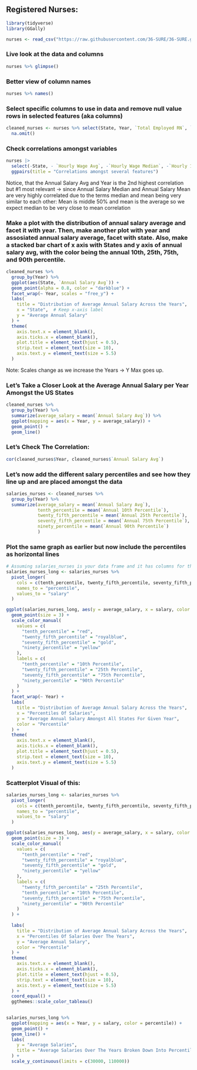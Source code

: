 ## Registered Nurses:

```r
library(tidyverse)
library(GGally)
```

```r
nurses <- read_csv("https://raw.githubusercontent.com/36-SURE/36-SURE.github.io/main/data/nurses.csv")
```

### Live look at the data and columns

```r
nurses %>% glimpse()
```

### Better view of column names

```r
nurses %>% names()
```

### Select specific columns to use in data and remove null value rows in selected features (aka columns)

```r
cleaned_nurses <- nurses %>% select(State, Year, `Total Employed RN`, `Annual Salary Avg`, `Annual 10th Percentile`: `Annual 90th Percentile`) %>%
  na.omit()
```

### Check correlations amongst variables
```r
nurses |> 
  select(-State, - `Hourly Wage Avg`, -`Hourly Wage Median`, -`Hourly 10th Percentile`: -`Yearly Total Employed (State)_Aggregate`) %>%
  ggpairs(title = "Correlations amongst several features")
```
Notice, that the Annual Salary Avg and Year is the 2nd highest correlation but #1 most relevant -> since Annual Salary Median and Annual Salary Mean are very highly correlated due to the terms median and mean being very similar to each other: Mean is middle 50% and mean is the average so we expect median to be very close to mean correlation

### Make a plot with the distribution of annual salary average and facet it with year. Then, make another plot with year and assosiated annual salary average, facet with state. Also, make a stacked bar chart of x axis with States and y axis of annual salary avg, with the color being the annual 10th, 25th, 75th, and 90th percentile.

```r
cleaned_nurses %>%
  group_by(Year) %>%
  ggplot(aes(State, `Annual Salary Avg`)) +
  geom_point(alpha = 0.8, color = "darkblue") +
  facet_wrap(~ Year, scales = "free_y") +
  labs(
    title = "Distribution of Average Annual Salary Across the Years",
    x = "State",  # Keep x-axis label
    y = "Average Annual Salary"
  ) +
  theme(
    axis.text.x = element_blank(),
    axis.ticks.x = element_blank(),
    plot.title = element_text(hjust = 0.5),
    strip.text = element_text(size = 10),
    axis.text.y = element_text(size = 5.5)
  )

```
Note: Scales change as we increase the Years -> Y Max goes up. 


### Let's Take a Closer Look at the Average Annual Salary per Year Amongst the US States 

```r
cleaned_nurses %>%
  group_by(Year) %>%
  summarize(average_salary = mean(`Annual Salary Avg`)) %>%
  ggplot(mapping = aes(x = Year, y = average_salary)) +
  geom_point() +
  geom_line()
```
### Let's Check The Correlation:
```r
cor(cleaned_nurses$Year, cleaned_nurses$`Annual Salary Avg`)
```


### Let's now add the different salary percentiles and see how they line up and are placed amongst the data
```r
salaries_nurses <- cleaned_nurses %>%
  group_by(Year) %>%
  summarize(average_salary = mean(`Annual Salary Avg`), 
            tenth_percentile = mean(`Annual 10th Percentile`),
            twenty_fifth_percentile = mean(`Annual 25th Percentile`),
            seventy_fifth_percentile = mean(`Annual 75th Percentile`),
            ninety_percentile = mean(`Annual 90th Percentile`)
            )
```

### Plot the same graph as earlier but now include the percentiles as horizontal lines

```r

# Assuming salaries_nurses is your data frame and it has columns for the different percentiles
salaries_nurses_long <- salaries_nurses %>%
  pivot_longer(
    cols = c(tenth_percentile, twenty_fifth_percentile, seventy_fifth_percentile, ninety_percentile),
    names_to = "percentile",
    values_to = "salary"
  )

ggplot(salaries_nurses_long, aes(y = average_salary, x = salary, color = percentile)) +
  geom_point(size = 3) +
  scale_color_manual(
    values = c(
      "tenth_percentile" = "red",
      "twenty_fifth_percentile" = "royalblue",
      "seventy_fifth_percentile" = "gold",
      "ninety_percentile" = "yellow"
    ),
    labels = c(
      "tenth_percentile" = "10th Percentile",
      "twenty_fifth_percentile" = "25th Percentile",
      "seventy_fifth_percentile" = "75th Percentile",
      "ninety_percentile" = "90th Percentile"
    )
  ) +
  facet_wrap(~ Year) +
  labs(
    title = "Distribution of Average Annual Salary Across the Years",
    x = "Percentiles Of Salaries",
    y = "Average Annual Salary Amongst All States For Given Year",
    color = "Percentile"
  ) +
  theme(
    axis.text.x = element_blank(),
    axis.ticks.x = element_blank(),
    plot.title = element_text(hjust = 0.5),
    strip.text = element_text(size = 10),
    axis.text.y = element_text(size = 5.5)
  )


```

### Scatterplot Visual of this:

```r

salaries_nurses_long <- salaries_nurses %>%
  pivot_longer(
    cols = c(tenth_percentile, twenty_fifth_percentile, seventy_fifth_percentile, ninety_percentile),
    names_to = "percentile",
    values_to = "salary"
  )

ggplot(salaries_nurses_long, aes(y = average_salary, x = salary, color = percentile)) +
  geom_point(size = 3) +
  scale_color_manual(
    values = c(
      "tenth_percentile" = "red",
      "twenty_fifth_percentile" = "royalblue",
      "seventy_fifth_percentile" = "gold",
      "ninety_percentile" = "yellow"
    ),
    labels = c(
      "twenty_fifth_percentile" = "25th Percentile",
      "tenth_percentile" = "10th Percentile",
      "seventy_fifth_percentile" = "75th Percentile",
      "ninety_percentile" = "90th Percentile"
    )
  ) +
 
  labs(
    title = "Distribution of Average Annual Salary Across the Years",
    x = "Percentiles Of Salaries Over The Years",
    y = "Average Annual Salary",
    color = "Percentile"
  ) +
  theme(
    axis.text.x = element_blank(),
    axis.ticks.x = element_blank(),
    plot.title = element_text(hjust = 0.5),
    strip.text = element_text(size = 10),
    axis.text.y = element_text(size = 5.5)
  ) +
  coord_equal() +
  ggthemes::scale_color_tableau()
  


```

```r
salaries_nurses_long %>%
  ggplot(mapping = aes(x = Year, y = salary, color = percentile)) +
  geom_point() +
  geom_line() +
  labs(
    y = "Average Salaries",
    title = "Average Salaries Over The Years Broken Down Into Percentiles"
  ) +
  scale_y_continuous(limits = c(30000, 110000))

```




